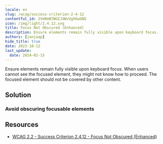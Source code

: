 ```yaml
---
locale: en
slug: /wcag/success-criterion-2-4-12
contentful_id: 2VmRmN7WGIJdWvVgh6wGNQ
icon: /img/light/2.4.12.svg
title: Focus Not Obscured (Enhanced)
description: Ensure elements remain fully visible upon keyboard focus. When users cannot see the focused element, they might not know how to proceed. The focused element should not be covered by other content.
authors: [janjaap]
hide_title: true
date: 2023-10-12
last_update:
  date: 2024-02-15
---
```


<Hero
  title="Focus Not Obscured (Enhanced)"
  image="/img/light/2.4.12.svg"
  alt="WCAG 2.4.12 - Logo"
  prefix="Success Criterion 2.4.12"
  suffix="Level AAA"
/>

Ensure elements remain fully visible upon keyboard focus. When users cannot see the focused element, they might not know how to proceed. The focused element should not be covered by other content.

## Solution

### Avoid obscuring focusable elements

<CodeSample id="focus-not-obscured" locale="en"/>

## Resources

- [WCAG 2.2 - Success Criterion 2.4.12 - Focus Not Obscured (Enhanced)](https://www.w3.org/TR/WCAG22/#focus-not-obscured-enhanced)
